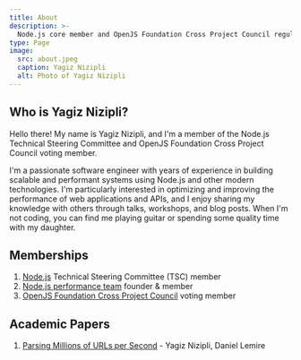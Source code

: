 ```yaml
---
title: About
description: >-
  Node.js core member and OpenJS Foundation Cross Project Council regular member
type: Page
image:
  src: about.jpeg
  caption: Yagiz Nizipli
  alt: Photo of Yagiz Nizipli
---
```


## Who is Yagiz Nizipli?

Hello there! My name is Yagiz Nizipli, and I'm a member of the Node.js Technical Steering Committee and OpenJS
Foundation Cross Project Council voting member.

I'm a passionate software engineer with years of experience in building scalable and performant systems using Node.js
and other modern technologies. I'm particularly interested in optimizing and improving the performance of
web applications and APIs, and I enjoy sharing my knowledge with others through talks, workshops, and blog posts.
When I'm not coding, you can find me playing guitar or spending some quality time with my daughter.

## Memberships

1. [Node.js][nodejs-repository] Technical Steering Committee (TSC) member
2. [Node.js performance team][nodejs-performance-repository] founder & member
3. [OpenJS Foundation Cross Project Council][openjsf-cpc-repository] voting member

## Academic Papers

1. [Parsing Millions of URLs per Second][parsing-millions-of-urls] - Yagiz Nizipli, Daniel Lemire

[nodejs-repository]: https://github.com/nodejs/node
[nodejs-performance-repository]: https://github.com/nodejs/performance
[openjsf-cpc-repository]: https://github.com/openjs-foundation/cross-project-council

[parsing-millions-of-urls]: https://onlinelibrary.wiley.com/doi/full/10.1002/spe.3296
